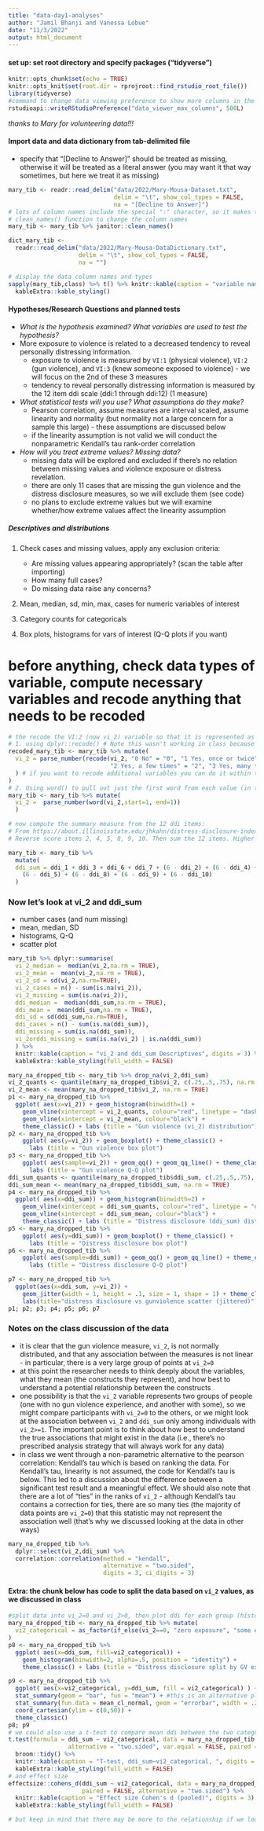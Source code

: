 ```yaml
---
title: "data-day1-analyses"
author: "Jamil Bhanji and Vanessa Lobue"
date: "11/3/2022"
output: html_document
---
```


#### set up: set root directory and specify packages ("tidyverse")  
```r
knitr::opts_chunk$set(echo = TRUE)
knitr::opts_knit$set(root.dir = rprojroot::find_rstudio_root_file())
library(tidyverse)
#command to change data viewing preference to show more columns in the data viewer:
rstudioapi::writeRStudioPreference("data_viewer_max_columns", 500L)
```

*thanks to Mary for volunteering data!!!*  

#### Import data and data dictionary from tab-delimited file 
- specify that "[Decline to Answer]" should be treated as missing, otherwise it will be treated as a literal answer (you may want it that way sometimes, but here we treat it as missing)  
```r
mary_tib <- readr::read_delim("data/2022/Mary-Mousa-Dataset.txt",
                              delim = "\t", show_col_types = FALSE,
                              na = "[Decline to Answer]")
# lots of column names include the special ":" character, so it makes things easier to use the 
# clean_names() function to change the column names
mary_tib <- mary_tib %>% janitor::clean_names()

dict_mary_tib <- 
  readr::read_delim("data/2022/Mary-Mousa-DataDictionary.txt",
                    delim = "\t", show_col_types = FALSE,
                    na = "")

# display the data column names and types
sapply(mary_tib,class) %>% t() %>% knitr::kable(caption = "variable names and types") %>% 
  kableExtra::kable_styling()
```

#### Hypotheses/Research Questions and planned tests  

- *What is the hypothesis examined? What variables are used to test the hypothesis?*  
- More exposure to violence is related to a decreased tendency to reveal personally distressing information.  
    - exposure to violence is measured by `VI:1` (physical violence), `VI:2` (gun violence), and `VI:3` (knew someone exposed to violence) - we will focus on the 2nd of these 3 measures    
    - tendency to reveal personally distressing information is measured by the 12 item ddi scale (ddi:1 through ddi:12) (1 measure)  

- *What statistical tests will you use? What assumptions do they make?*  
    - Pearson correlation, assume measures are interval scaled, assume linearity and normality (but normality not a large concern for a sample this large) - these assumptions are discussed below  
    - if the linearity assumption is not valid we will conduct the nonparametric Kendall's tau rank-order correlation   

- *How will you treat extreme values? Missing data?*  
    - missing data will be explored and excluded if there's no relation between missing values and violence exposure or distress revelation.  
    - there are only 11 cases that are missing the gun violence and the distress disclosure measures, so we will exclude them (see code)  
    - no plans to exclude extreme values but we will examine whether/how extreme values affect the linearity assumption  

##### Descriptives and distributions 

1.  Check cases and missing values, apply any exclusion criteria:

    -   Are missing values appearing appropriately? (scan the table after importing)\
    -   How many full cases?\
    -   Do missing data raise any concerns?  

2.  Mean, median, sd, min, max, cases for numeric variables of interest\

3.  Category counts for categoricals\

4.  Box plots, histograms for vars of interest (Q-Q plots if you want)

# before anything, check data types of variable, compute necessary variables and recode anything that needs to be recoded  

```r
# the recode the VI:2 (now vi_2) variable so that it is represented as numerical, there are many ways to do this. here are two strategies (one may be easier than another in different cases):  
# 1. using dplyr::recode() # Note this wasn't working in class because I had quotes in the matching string that were not in the actual data values, and the recode should be called within the mutate() function. we store the result in a new tibble because we are using strategy 2 instead.    
recoded_mary_tib <- mary_tib %>% mutate(
  vi_2 = parse_number(recode(vi_2, "0 No" = "0", "1 Yes, once or twice" = "1", 
                             "2 Yes, a few times" = "2", "3 Yes, many times" = "3")
  ) # if you want to recode additional variables you can do it within the same mutate() call
)
# 2. Using word() to pull out just the first word from each value (in this case it is always the number we want to extract) - This is what we did in class. In both cases we still need to convert the variable from text to numeric (in class we used as.numeric(), but parse_number() does the same job and is more flexible, e.g. it can handle dollar signs, commas, etc)
mary_tib <- mary_tib %>% mutate(
  vi_2 =  parse_number(word(vi_2,start=1, end=1))
  )

# now compute the summary measure from the 12 ddi items:
# From https://about.illinoisstate.edu/jhkahn/distress-disclosure-index/
# Reverse score items 2, 4, 5, 8, 9, 10. Then sum the 12 items. Higher scores indicate a higher tendency to disclose distress, lower scores indicate greater concealment of distress.  

mary_tib <- mary_tib %>%  
  mutate(
  ddi_sum = ddi_1 + ddi_3 + ddi_6 + ddi_7 + (6 - ddi_2) + (6 - ddi_4) + 
    (6 - ddi_5) + (6 - ddi_8) + (6 - ddi_9) + (6 - ddi_10)
  )
```

### Now let's look at vi_2 and ddi_sum
- number cases (and num missing)  
- mean, median, SD  
- histograms, Q-Q
- scatter plot

```r
mary_tib %>% dplyr::summarise(
  vi_2_median =  median(vi_2,na.rm = TRUE),
  vi_2_mean =  mean(vi_2,na.rm = TRUE),
  vi_2_sd = sd(vi_2,na.rm=TRUE),
  vi_2_cases = n() - sum(is.na(vi_2)),
  vi_2_missing = sum(is.na(vi_2)),
  ddi_median =  median(ddi_sum,na.rm = TRUE),
  ddi_mean =  mean(ddi_sum,na.rm = TRUE),
  ddi_sd = sd(ddi_sum,na.rm=TRUE),
  ddi_cases = n() - sum(is.na(ddi_sum)),
  ddi_missing = sum(is.na(ddi_sum)),
  vi_2orddi_missing = sum(is.na(vi_2) | is.na(ddi_sum))
  ) %>% 
  knitr::kable(caption = "vi_2 and ddi_sum Descriptives", digits = 3) %>% 
  kableExtra::kable_styling(full_width = FALSE)

mary_na_dropped_tib <- mary_tib %>% drop_na(vi_2,ddi_sum)
vi_2_quants <- quantile(mary_na_dropped_tib$vi_2, c(.25,.5,.75), na.rm = TRUE)
vi_2_mean <- mean(mary_na_dropped_tib$vi_2, na.rm = TRUE)
p1 <- mary_na_dropped_tib %>% 
  ggplot( aes(x=vi_2)) + geom_histogram(binwidth=1) + 
    geom_vline(xintercept = vi_2_quants, colour="red", linetype = "dashed") +
    geom_vline(xintercept = vi_2_mean, colour="black") +
    theme_classic() + labs (title = "Gun violence (vi_2) distribution")
p2 <- mary_na_dropped_tib %>%
    ggplot( aes(y=vi_2)) + geom_boxplot() + theme_classic() + 
      labs (title = "Gun violence box plot")
p3 <- mary_na_dropped_tib %>%
    ggplot( aes(sample=vi_2)) + geom_qq() + geom_qq_line() + theme_classic() +
      labs (title = "Gun violence Q-Q plot")
ddi_sum_quants <- quantile(mary_na_dropped_tib$ddi_sum, c(.25,.5,.75), na.rm = TRUE)
ddi_sum_mean <- mean(mary_na_dropped_tib$ddi_sum, na.rm = TRUE)
p4 <- mary_na_dropped_tib %>% 
  ggplot( aes(x=ddi_sum)) + geom_histogram(binwidth=2) + 
    geom_vline(xintercept = ddi_sum_quants, colour="red", linetype = "dashed") +
    geom_vline(xintercept = ddi_sum_mean, colour="black") +
    theme_classic() + labs (title = "Distress disclosure (ddi_sum) distribution")
p5 <- mary_na_dropped_tib %>%
    ggplot( aes(y=ddi_sum)) + geom_boxplot() + theme_classic() + 
      labs (title = "Distress disclosure box plot")
p6 <- mary_na_dropped_tib %>%
    ggplot( aes(sample=ddi_sum)) + geom_qq() + geom_qq_line() + theme_classic() +
      labs (title = "Distress disclosure Q-Q plot")

p7 <- mary_na_dropped_tib %>% 
  ggplot(aes(x=ddi_sum, y=vi_2)) + 
    geom_jitter(width = 1, height = .1, size = 1, shape = 1) + theme_classic() + 
    labs(title="distress disclosure vs gunviolence scatter (jittered)")
p1; p2; p3; p4; p5; p6; p7
```


### Notes on the class discussion of the data  
- it is clear that the gun violence measure, `vi_2`, is not normally distributed, and that any association between the measures is not linear - in particular, there is a very large group of points at `vi_2=0` 
- at this point the researcher needs to think deeply about the variables, what they mean (the constructs they represent), and how best to understand a potential relationship between the constructs  
- one possibility is that the `vi_2` variable represents two groups of people (one with no gun violence experience, and another with some), so we might compare participants with `vi_2=0` to the others, or we might look at the association between `vi_2` and `ddi_sum` only among individuals with `vi_2>=1`. The important point is to think about how best to understand the true associations that might exist in the data (i.e., there's no prescribed analysis strategy that will always work for any data)    
- in class we went through a non-parametric alternative to the pearson correlation: Kendall's tau which is based on ranking the data. For Kendall's tau, linearity is not assumed, the code for Kendall's tau is below. This led to a discussion about the difference between a significant test result and a meaningful effect. We should also note that there are a lot of "ties" in the ranks of `vi_2` - although Kendall's tau contains a correction for ties, there are so many ties (the majority of data points are `vi_2=0`) that this statistic may not represent the association well (that's why we discussed looking at the data in other ways)      
```r
mary_na_dropped_tib %>% 
  dplyr::select(vi_2,ddi_sum) %>% 
  correlation::correlation(method = "kendall", 
                           alternative = "two.sided", 
                           digits = 3, ci_digits = 3)
```

#### Extra: the chunk below has code to split the data based on `vi_2` values, as we discussed in class  
```r
#split data into vi_2=0 and vi_2>0, then plot ddi for each group (histogram and means):
mary_na_dropped_tib <- mary_na_dropped_tib %>% mutate(
  vi2_categorical = as_factor(if_else(vi_2==0, "zero exposure", "some exposure" ))
) 
p8 <- mary_na_dropped_tib %>%  
  ggplot( aes(x=ddi_sum, fill=vi2_categorical)) + 
    geom_histogram(binwidth=2, alpha=.5, position = "identity") + 
    theme_classic() + labs (title = "Distress disclosure split by GV exposure")

p9 <- mary_na_dropped_tib %>% 
  ggplot( aes(x=vi2_categorical, y=ddi_sum, fill = vi2_categorical) ) +
  stat_summary(geom = "bar", fun = "mean") + #this is an alternative plotting approach where the mean is computed here instead of earlier as in previous class examples  
  stat_summary(fun.data = mean_cl_normal, geom = "errorbar", width = .2) +
  coord_cartesian(ylim = c(0,50)) +
  theme_classic()
p8; p9
# we could also use a t-test to compare mean ddi between the two categories now:
t.test(formula = ddi_sum ~ vi2_categorical, data = mary_na_dropped_tib, 
                 alternative = "two.sided", var.equal = FALSE, paired = FALSE) %>% 
  broom::tidy() %>% 
  knitr::kable(caption = "T-test, ddi_sum~vi2_categorical, ", digits = 3) %>% 
  kableExtra::kable_styling(full_width = FALSE)
# and effect size
effectsize::cohens_d(ddi_sum ~ vi2_categorical, data = mary_na_dropped_tib, pooled_sd = TRUE, 
                     paired = FALSE, alternative = "two.sided") %>%     
  knitr::kable(caption = "Effect size Cohen's d (pooled)", digits = 3) %>% 
  kableExtra::kable_styling(full_width = FALSE)

# but keep in mind that there may be more to the relationship if we look more closely at distinct levels of gun violence exposure. this is just a start.

```









